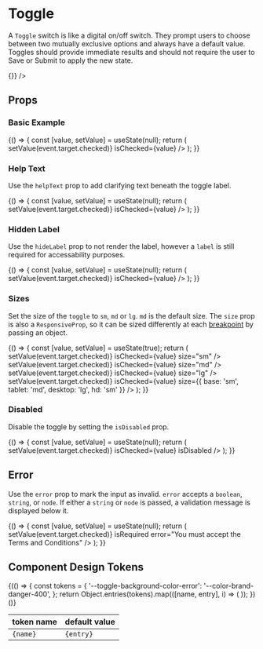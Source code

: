 
<Meta title="Components/Toggle/Overview" component={Toggle} />

# Toggle

A `Toggle` switch is like a digital on/off switch. They prompt users to choose between two mutually exclusive options and always have a default value.
Toggles should provide immediate results and should not require the user to Save or Submit to apply the new state.

<Canvas isExpanded>
  <Toggle id="example" label="toggle label" isChecked onChange={() => {}} />
</Canvas>

## Props

<ArgsTable of={Toggle} />

### Basic Example

<Canvas isExpanded>
  <Story name="Default">
    {() => {
      const [value, setValue] = useState(null);
      return (
        <Toggle
          id="defaultStateIsUnchecked"
          label="toggle label"
          onChange={event => setValue(event.target.checked)}
          isChecked={value}
        />
      );
    }}
  </Story>
</Canvas>

### Help Text

Use the `helpText` prop to add clarifying text beneath the toggle label.

<Canvas isExpanded>
  <Story name="With Help Text">
    {() => {
      const [value, setValue] = useState(null);
      return (
        <Toggle
          id="helpText"
          label="toggle label"
          helpText="descriptive help text"
          onChange={event => setValue(event.target.checked)}
          isChecked={value}
        />
      );
    }}
  </Story>
</Canvas>

### Hidden Label

Use the `hideLabel` prop to not render the label, however a `label` is still required for accessability purposes.

<Canvas>
  <Story name="Hidden Label">
    {() => {
      const [value, setValue] = useState(null);
      return (
        <Toggle
          id="hiddenLabelToggle"
          label="Hidden Label"
          helpText="hidden help text too"
          hideLabel
          onChange={event => setValue(event.target.checked)}
          isChecked={value}
        />
      );
    }}
  </Story>
</Canvas>

### Sizes

Set the size of the `toggle` to `sm`, `md` or `lg`. `md` is the default size.
The `size` prop is also a `ResponsiveProp`, so it can be sized differently at each [breakpoint](?path=/docs/design-tokens-design-tokens--page#breakpoints) by passing an object.

<Canvas isExpanded>
  <Story name="Size">
    {() => {
      const [value, setValue] = useState(true);
      return (
        <Box childGap="md">
          <Toggle
            id="smToggle"
            label="small toggle"
            onChange={event => setValue(event.target.checked)}
            isChecked={value}
            size="sm"
          />
          <Toggle
            id="mediumToggle"
            label="medium toggle"
            onChange={event => setValue(event.target.checked)}
            isChecked={value}
            size="md"
          />
          <Toggle
            id="largeToggle"
            label="large toggle"
            onChange={event => setValue(event.target.checked)}
            isChecked={value}
            size="lg"
          />
          <Toggle
            id="responsiveToggle"
            label="responsive toggle"
            onChange={event => setValue(event.target.checked)}
            isChecked={value}
            size={{ base: 'sm', tablet: 'md', desktop: 'lg', hd: 'sm' }}
          />
        </Box>
      );
    }}
  </Story>
</Canvas>

### Disabled

Disable the toggle by setting the `isDisabled` prop.

<Canvas>
  <Story name="Disabled">
    {() => {
      const [value, setValue] = useState(null);
      return (
        <Toggle
          id="disabledToggle"
          label="Label"
          onChange={event => setValue(event.target.checked)}
          isChecked={value}
          isDisabled
        />
      );
    }}
  </Story>
</Canvas>

## Error

Use the `error` prop to mark the input as invalid. `error` accepts a `boolean`, `string`, or `node`. If either a `string` or `node` is passed, a validation message is displayed below it.

<Canvas>
  <Story name="Error">
    {() => {
      const [value, setValue] = useState(null);
      return (
        <Toggle
          id="invalidToggle"
          label="Label"
          isChecked={value}
          onChange={value => setValue(event.target.checked)}
          isRequired
          error="You must accept the Terms and Conditions"
        />
      );
    }}
  </Story>
</Canvas>


## Component Design Tokens

<table>
  <thead>
    <tr>
      <th>token name</th>
      <th>default value</th>
    </tr>
  </thead>
  <tbody>
    {(() => {
      const tokens = {
        '--toggle-background-color-error': '--color-brand-danger-400',
      };
      return Object.entries(tokens).map(([name, entry], i) => (
        <tr key={i}>
          <td>
            <code>{name}</code>
          </td>
          <td>
            <code>{entry}</code>
          </td>
        </tr>
      ));
    })()}
  </tbody>
</table>
